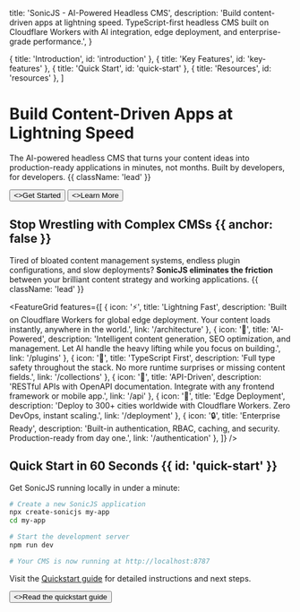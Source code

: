 
  title: 'SonicJS - AI-Powered Headless CMS',
  description:
    'Build content-driven apps at lightning speed. TypeScript-first headless CMS built on Cloudflare Workers with AI integration, edge deployment, and enterprise-grade performance.',
}

  { title: 'Introduction', id: 'introduction' },
  { title: 'Key Features', id: 'key-features' },
  { title: 'Quick Start', id: 'quick-start' },
  { title: 'Resources', id: 'resources' },
]

<HeroPattern />

# Build Content-Driven Apps at Lightning Speed

The AI-powered headless CMS that turns your content ideas into production-ready applications in minutes, not months. Built by developers, for developers. {{ className: 'lead' }}

<div className="not-prose mt-6 mb-16 flex gap-3">
  <Button href="/quickstart" arrow="right">
    <>Get Started</>
  </Button>
  <Button href="/architecture" variant="outline">
    <>Learn More</>
  </Button>
</div>

## Stop Wrestling with Complex CMSs {{ anchor: false }}

Tired of bloated content management systems, endless plugin configurations, and slow deployments? **SonicJS eliminates the friction** between your brilliant content strategy and working applications. {{ className: 'lead' }}

<FeatureGrid
  features={[
    {
      icon: '⚡',
      title: 'Lightning Fast',
      description: 'Built on Cloudflare Workers for global edge deployment. Your content loads instantly, anywhere in the world.',
      link: '/architecture'
    },
    {
      icon: '🤖',
      title: 'AI-Powered',
      description: 'Intelligent content generation, SEO optimization, and management. Let AI handle the heavy lifting while you focus on building.',
      link: '/plugins'
    },
    {
      icon: '🎯',
      title: 'TypeScript First',
      description: 'Full type safety throughout the stack. No more runtime surprises or missing content fields.',
      link: '/collections'
    },
    {
      icon: '📱',
      title: 'API-Driven',
      description: 'RESTful APIs with OpenAPI documentation. Integrate with any frontend framework or mobile app.',
      link: '/api'
    },
    {
      icon: '🚀',
      title: 'Edge Deployment',
      description: 'Deploy to 300+ cities worldwide with Cloudflare Workers. Zero DevOps, instant scaling.',
      link: '/deployment'
    },
    {
      icon: '🔒',
      title: 'Enterprise Ready',
      description: 'Built-in authentication, RBAC, caching, and security. Production-ready from day one.',
      link: '/authentication'
    },
  ]}
/>

## Quick Start in 60 Seconds {{ id: 'quick-start' }}

Get SonicJS running locally in under a minute:

```bash {{ title: 'Installation' }}
# Create a new SonicJS application
npx create-sonicjs my-app
cd my-app

# Start the development server
npm run dev

# Your CMS is now running at http://localhost:8787
```

Visit the [Quickstart guide](/quickstart) for detailed instructions and next steps.

<div className="not-prose">
  <Button href="/quickstart" variant="text" arrow="right">
    <>Read the quickstart guide</>
  </Button>
</div>

<Guides />

<Resources />
